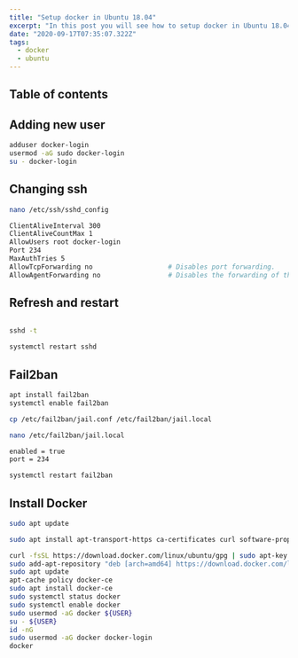 ```yaml
---
title: "Setup docker in Ubuntu 18.04"
excerpt: "In this post you will see how to setup docker in Ubuntu 18.04. We will also change the default ssh port and install fail2ban."
date: "2020-09-17T07:35:07.322Z"
tags:
  - docker
  - ubuntu
---
```

## Table of contents

## Adding new user

```bash
adduser docker-login
usermod -aG sudo docker-login
su - docker-login
```

## Changing ssh

```bash
nano /etc/ssh/sshd_config

ClientAliveInterval 300
ClientAliveCountMax 1
AllowUsers root docker-login
Port 234
MaxAuthTries 5
AllowTcpForwarding no                   # Disables port forwarding.
AllowAgentForwarding no                 # Disables the forwarding of the SSH login.
```

## Refresh and restart

```bash

sshd -t

systemctl restart sshd
```

## Fail2ban

```bash
apt install fail2ban
systemctl enable fail2ban

cp /etc/fail2ban/jail.conf /etc/fail2ban/jail.local

nano /etc/fail2ban/jail.local

enabled = true
port = 234

systemctl restart fail2ban
```

## Install Docker

```bash
sudo apt update

sudo apt install apt-transport-https ca-certificates curl software-properties-common

curl -fsSL https://download.docker.com/linux/ubuntu/gpg | sudo apt-key add -
sudo add-apt-repository "deb [arch=amd64] https://download.docker.com/linux/ubuntu bionic stable"
sudo apt update
apt-cache policy docker-ce
sudo apt install docker-ce
sudo systemctl status docker
sudo systemctl enable docker
sudo usermod -aG docker ${USER}
su - ${USER}
id -nG
sudo usermod -aG docker docker-login
docker
```
